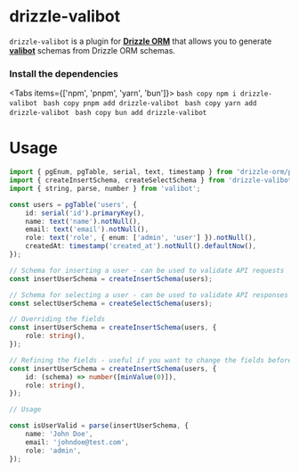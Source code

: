 
# drizzle-valibot

`drizzle-valibot` is a plugin for **[Drizzle ORM](https://github.com/drizzle-team/drizzle-orm)** that allows you to generate **[valibot](https://valibot.dev/)** schemas from Drizzle ORM schemas.

### Install the dependencies

<Tabs items={['npm', 'pnpm', 'yarn', 'bun']}>
  <Tab>
    ```bash copy
    npm i drizzle-valibot
    ```
  </Tab>
  <Tab>
    ```bash copy
    pnpm add drizzle-valibot
    ```
  </Tab>
  <Tab>
    ```bash copy
    yarn add drizzle-valibot
    ```
  </Tab>
  <Tab>
    ```bash copy
    bun add drizzle-valibot
    ```
  </Tab>
</Tabs>

# Usage

```ts
import { pgEnum, pgTable, serial, text, timestamp } from 'drizzle-orm/pg-core';
import { createInsertSchema, createSelectSchema } from 'drizzle-valibot';
import { string, parse, number } from 'valibot';

const users = pgTable('users', {
	id: serial('id').primaryKey(),
	name: text('name').notNull(),
	email: text('email').notNull(),
	role: text('role', { enum: ['admin', 'user'] }).notNull(),
	createdAt: timestamp('created_at').notNull().defaultNow(),
});

// Schema for inserting a user - can be used to validate API requests
const insertUserSchema = createInsertSchema(users);

// Schema for selecting a user - can be used to validate API responses
const selectUserSchema = createSelectSchema(users);

// Overriding the fields
const insertUserSchema = createInsertSchema(users, {
	role: string(),
});

// Refining the fields - useful if you want to change the fields before they become nullable/optional in the final schema
const insertUserSchema = createInsertSchema(users, {
	id: (schema) => number([minValue(0)]),
	role: string(),
});

// Usage

const isUserValid = parse(insertUserSchema, {
	name: 'John Doe',
	email: 'johndoe@test.com',
	role: 'admin',
});
```
